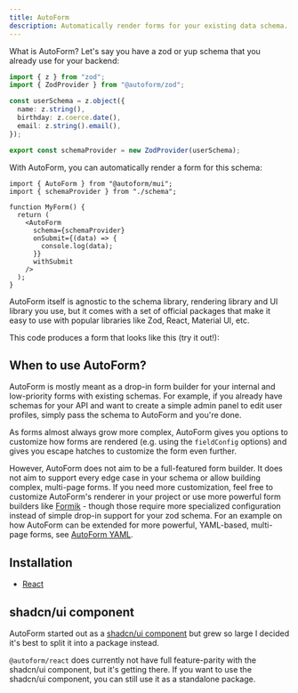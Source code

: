 ```yaml
---
title: AutoForm
description: Automatically render forms for your existing data schema.
---
```


What is AutoForm? Let's say you have a zod or yup schema that you already use for your backend:

```ts
import { z } from "zod";
import { ZodProvider } from "@autoform/zod";

const userSchema = z.object({
  name: z.string(),
  birthday: z.coerce.date(),
  email: z.string().email(),
});

export const schemaProvider = new ZodProvider(userSchema);
```

With AutoForm, you can automatically render a form for this schema:

```tsx
import { AutoForm } from "@autoform/mui";
import { schemaProvider } from "./schema";

function MyForm() {
  return (
    <AutoForm
      schema={schemaProvider}
      onSubmit={(data) => {
        console.log(data);
      }}
      withSubmit
    />
  );
}
```

AutoForm itself is agnostic to the schema library, rendering library and UI library you use, but it comes with a set of official packages that make it easy to use with popular libraries like Zod, React, Material UI, etc.

This code produces a form that looks like this (try it out!):


<InteractiveDemo />

## When to use AutoForm?

AutoForm is mostly meant as a drop-in form builder for your internal and low-priority forms with existing schemas. For example, if you already have schemas for your API and want to create a simple admin panel to edit user profiles, simply pass the schema to AutoForm and you're done.

As forms almost always grow more complex, AutoForm gives you options to customize how forms are rendered (e.g. using the `fieldConfig` options) and gives you escape hatches to customize the form even further.

However, AutoForm does not aim to be a full-featured form builder. It does not aim to support every edge case in your schema or allow building complex, multi-page forms. If you need more customization, feel free to customize AutoForm's renderer in your project or use more powerful form builders like [Formik](https://formik.org/) - though those require more specialized configuration instead of simple drop-in support for your zod schema. For an example on how AutoForm can be extended for more powerful, YAML-based, multi-page forms, see [AutoForm YAML](https://github.com/roeyazroel/auto-form).

## Installation

- [React](/docs/react/getting-started)

## shadcn/ui component

AutoForm started out as a [shadcn/ui component](https://github.com/vantezzen/auto-form) but grew so large I decided it's best to split it into a package instead.

`@autoform/react` does currently not have full feature-parity with the shadcn/ui component, but it's getting there. If you want to use the shadcn/ui component, you can still use it as a standalone package.

